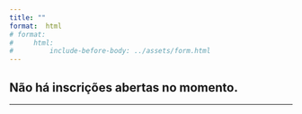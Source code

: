 ```yaml
---
title: ""
format:  html
# format:
#     html:
#         include-before-body: ../assets/form.html
---
```


## Não há inscrições abertas no momento.

---
